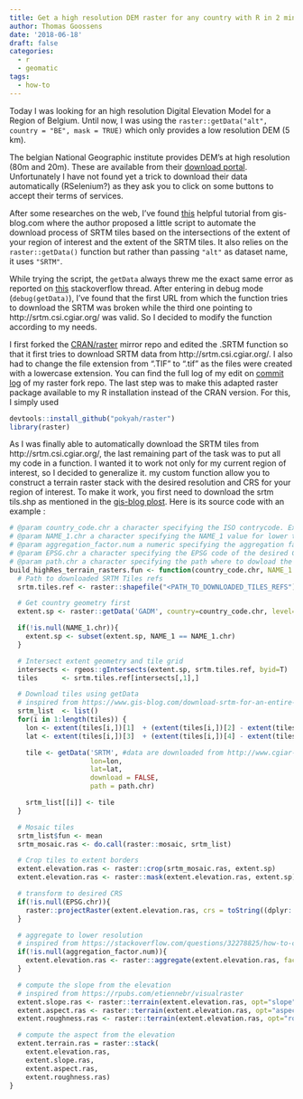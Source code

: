 ```yaml
---
title: Get a high resolution DEM raster for any country with R in 2 minutes
author: Thomas Goossens
date: '2018-06-18'
draft: false
categories:
  - r
  - geomatic
tags:
  - how-to
---
```


Today I was looking for an high resolution Digital Elevation Model for a Region of Belgium. 
Until now, I was using the `raster::getData("alt", country = "BE", mask = TRUE)` which only provides a low resolution DEM (5 km).

The belgian National Geographic institute provides DEM's at high resolution (80m and 20m). These are available from their [download portal](http://inspire.ngi.be/download-free/). Unfortunately I have not found yet a trick to download their data automatically (RSelenium?) as they ask you to click on some buttons to accept their terms of services. 

After some researches on the web, I've found [this](https://www.gis-blog.com/download-srtm-for-an-entire-country/) helpful tutorial from gis-blog.com where the author  proposed a little script to automate the download process of SRTM tiles based on the intersections of the extent of your region of interest and the extent of the SRTM tiles. It also relies on the `raster::getData()` function but rather than passing `"alt"` as dataset name, it uses `"SRTM"`. 

While trying the script, the `getData` always threw me the exact same error as reported on [this](https://stackoverflow.com/questions/47997347/downloading-srtm-data-with-raster-package) stackoverflow thread. After entering in debug mode (`debug(getData)`), I've found that the first URL from which the function tries to download the SRTM was broken while the third one pointing to http://srtm.csi.cgiar.org/ was valid. So I decided to modify the function according to my needs.

I first forked the [CRAN/raster](https://github.com/cran/raster) mirror repo and edited the .SRTM function so that it first tries to download SRTM data from http://srtm.csi.cgiar.org/. I also had to change the file extension from ".TIF" to ".tif" as the files were created with a lowercase extension. You can find the full log of my edit on [commit log](https://github.com/pokyah/raster/commits/master) of my raster fork repo. The last step was to make this adapted raster package available to my R installation instead of the CRAN version. For this, I simply used 

```r
devtools::install_github("pokyah/raster")
library(raster)
```

As I was finally able to automatically download the SRTM tiles from http://srtm.csi.cgiar.org/, the last remaining part of the task was to put all my code in a function. I wanted it to work not only for my current region of interest, so I decided to generalize it.  my custom function allow you to construct a terrain raster stack with the desired resolution and CRS for your region of interest. To make it work, you first need to download the srtm tils.shp as mentioned in the [gis-blog plost](https://www.gis-blog.com/download-srtm-for-an-entire-country/). Here is its source code with an example :

```r
# @param country_code.chr a character specifying the ISO contrycode. Ex : BE for belgium
# @param NAME_1.chr a character specifying the NAME_1 value for lower than country level information
# @param aggregation_factor.num a numeric specifying the aggregation factor to get the desired spatial resolution
# @param EPSG.chr a character specifying the EPSG code of the desired Coordiante Reference System (CRS)
# @param path.chr a character specifying the path where to dowload the SRTM data
build_highRes_terrain_rasters.fun <- function(country_code.chr, NAME_1.chr=NULL, aggregation_factor.num=NULL, EPSG.chr=NULL, path.chr) {
  # Path to downloaded SRTM Tiles refs
  srtm.tiles.ref <- raster::shapefile("<PATH_TO_DOWNLOADED_TILES_REFS")

  # Get country geometry first
  extent.sp <- raster::getData('GADM', country=country_code.chr, level=1)

  if(!is.null(NAME_1.chr)){
    extent.sp <- subset(extent.sp, NAME_1 == NAME_1.chr)
  }

  # Intersect extent geometry and tile grid
  intersects <- rgeos::gIntersects(extent.sp, srtm.tiles.ref, byid=T)
  tiles      <- srtm.tiles.ref[intersects[,1],]

  # Download tiles using getData
  # inspired from https://www.gis-blog.com/download-srtm-for-an-entire-country/
  srtm_list  <- list()
  for(i in 1:length(tiles)) {
    lon <- extent(tiles[i,])[1]  + (extent(tiles[i,])[2] - extent(tiles[i,])[1]) / 2
    lat <- extent(tiles[i,])[3]  + (extent(tiles[i,])[4] - extent(tiles[i,])[3]) / 2

    tile <- getData('SRTM', #data are downloaded from http://www.cgiar-csi.org/. See getData do of pokyah/raster repo on github
                    lon=lon,
                    lat=lat,
                    download = FALSE,
                    path = path.chr)

    srtm_list[[i]] <- tile
  }

  # Mosaic tiles
  srtm_list$fun <- mean
  srtm_mosaic.ras <- do.call(raster::mosaic, srtm_list)

  # Crop tiles to extent borders
  extent.elevation.ras <- raster::crop(srtm_mosaic.ras, extent.sp)
  extent.elevation.ras <- raster::mask(extent.elevation.ras, extent.sp)

  # transform to desired CRS
  if(!is.null(EPSG.chr)){
    raster::projectRaster(extent.elevation.ras, crs = toString((dplyr::filter(rgdal::make_EPSG(), code==EPSG.chr))$prj4))
  }

  # aggregate to lower resolution
  # inspired from https://stackoverflow.com/questions/32278825/how-to-change-the-resolution-of-a-raster-layer-in-r
  if(!is.null(aggregation_factor.num)){
    extent.elevation.ras <- raster::aggregate(extent.elevation.ras, fact=aggregation_factor.num)
  }

  # compute the slope from the elevation
  # inspired from https://rpubs.com/etiennebr/visualraster
  extent.slope.ras <- raster::terrain(extent.elevation.ras, opt="slope", unit="degrees")
  extent.aspect.ras <- raster::terrain(extent.elevation.ras, opt="aspect", unit="degrees")
  extent.roughness.ras <- raster::terrain(extent.elevation.ras, opt="roughness")

  # compute the aspect from the elevation
  extent.terrain.ras = raster::stack(
    extent.elevation.ras,
    extent.slope.ras,
    extent.aspect.ras,
    extent.roughness.ras)
}

```
